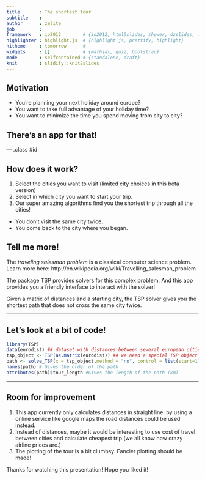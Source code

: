 ```yaml
---
title       : The shortest tour
subtitle    : 
author      : zelite
job         : 
framework   : io2012        # {io2012, html5slides, shower, dzslides, ...}
highlighter : highlight.js  # {highlight.js, prettify, highlight}
hitheme     : tomorrow      # 
widgets     : []            # {mathjax, quiz, bootstrap}
mode        : selfcontained # {standalone, draft}
knit        : slidify::knit2slides
---
```



## Motivation

* You're planning your next holiday around europe?
* You want to take full advantage of your holiday time?
* You want to minimize the time you spend moving from city to city?

## There's an app for that!



--- .class #id 

## How does it work?

1. Select the cities you want to visit (limited city choices in this beta version)
2. Select in which city you want to start your trip.
3. Our super amazing algorithms find you the shortest trip through all the cities!
  + You don't visit the same city twice.
  + You come back to the city where you began.

## Tell me more!

The *traveling salesman problem* is a classical computer science problem. Learn more here: http://en.wikipedia.org/wiki/Travelling_salesman_problem

The package [TSP](http://CRAN.R-project.org/package=TSP) provides solvers for this complex problem. And this app provides you a friendly interface to interact with the solver!

Given a matrix of distances and a starting city, the TSP solver gives you the shortest path that does not cross the same city twice.

---

## Let's look at a bit of code!

```r
library(TSP)
data(eurodist) ## dataset with distances between several european cities
tsp_object <- TSP(as.matrix(eurodist)) ## we need a special TSP object
path <- solve_TSP(x = tsp_object,method = "nn", control = list(start=1))
names(path) # Gives the order of the path
attributes(path)$tour_length #Gives the length of the path (km)

```



---
## Room for improvement

1. This app currently only calculates distances in straight line: by using a online service like google maps the road distances could be used instead.
2. Instead of distances, maybe it would be interesting to use cost of travel between cities and calculate cheapest trip (we all know how crazy airline prices are.)
3. The plotting of the tour is a bit clumbsy. Fancier plotting should be made!

Thanks for watching this presentation! Hope you liked it!






